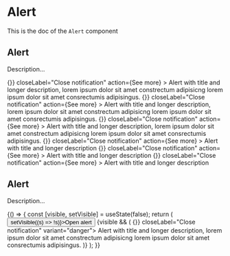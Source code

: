 <!--- Alert.stories.mdx --->


<Meta title="Design System/Molecules/Alert" component={Alert} />

# Alert

This is the doc of the `Alert` component

## Alert

Description...

<Canvas>
  <Story name="base">
    <Box padding={10} style={{ width: 700 }}>
      <Stack size={4}>
        <Alert
          title="Default variant"
          onClose={() => {}}
          closeLabel="Close notification"
          action={<Link to="/somewhere">See more</Link>}
        >
          Alert with title and longer description, lorem ipsum dolor sit amet constrectum adipisicng lorem ipsum dolor
          sit amet consrectumis adipisingus.
        </Alert>
        <Alert
          title="Success variant"
          variant="success"
          onClose={() => {}}
          closeLabel="Close notification"
          action={<Link to="/somewhere">See more</Link>}
        >
          Alert with title and longer description, lorem ipsum dolor sit amet constrectum adipisicng lorem ipsum dolor
          sit amet consrectumis adipisingus.
        </Alert>
        <Alert
          title="Danger variant"
          variant="danger"
          onClose={() => {}}
          closeLabel="Close notification"
          action={<Link to="/somewhere">See more</Link>}
        >
          Alert with title and longer description, lorem ipsum dolor sit amet constrectum adipisicng lorem ipsum dolor
          sit amet consrectumis adipisingus.
        </Alert>
        <Alert
          title="Default variant"
          onClose={() => {}}
          closeLabel="Close notification"
          action={<Link to="/somewhere">See more</Link>}
        >
          Alert with title and longer description
        </Alert>
        <Alert
          title="Success variant"
          variant="success"
          onClose={() => {}}
          closeLabel="Close notification"
          action={<Link to="/somewhere">See more</Link>}
        >
          Alert with title and longer description
        </Alert>
        <Alert
          title="Danger variant"
          variant="danger"
          onClose={() => {}}
          closeLabel="Close notification"
          action={<Link to="/somewhere">See more</Link>}
        >
          Alert with title and longer description
        </Alert>
      </Stack>
    </Box>
  </Story>
</Canvas>

## Alert

Description...

<Canvas>
  <Story name="live region">
    {() => {
      const [visible, setVisible] = useState(false);
      return (
        <Box padding={10} style={{ width: 700 }}>
          <Stack size={4}>
            <button onClick={() => setVisible((s) => !s)}>Open alert</button>
            {visible && (
              <Alert title="Default variant" onClose={() => {}} closeLabel="Close notification" variant="danger">
                Alert with title and longer description, lorem ipsum dolor sit amet constrectum adipisicng lorem ipsum
                dolor sit amet consrectumis adipisingus.
              </Alert>
            )}
          </Stack>
        </Box>
      );
    }}
  </Story>
</Canvas>
